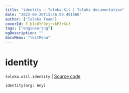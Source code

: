 ```yaml
---
title: "identity — Toloka-Kit | Toloka documentation"
date: "2023-06-20T13:46:59.491560"
author: ["Toloka Team"]
coverId: F_bIcOYF9yjrxkPZrXc3
tags: ["engineering"]
ogDescription: ""
docsMenu: "tkitMenu"
---
```


# identity

`toloka.util.identity` | [Source code](https://github.com/Toloka/toloka-kit/blob/v1.2.0/src/util/__init__.py#L60)

```python
identity(arg: Any)
```